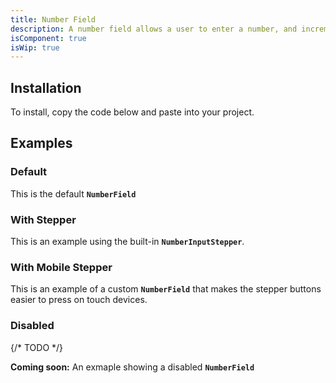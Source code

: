 ```yaml
---
title: Number Field
description: A number field allows a user to enter a number, and increment or decrement the value using stepper buttons.
isComponent: true
isWip: true
---
```


## Installation

To install, copy the code below and paste into your project.

<ComponentSource src="../../packages/ui/src/number-field.tsx" />

## Examples

### Default

This is the default **`NumberField`**

<ComponentExample name="number-field" story="default" />

### With Stepper

This is an example using the built-in **`NumberInputStepper`**.

<ComponentExample name="number-field" story="with-stepper" />

### With Mobile Stepper

This is an example of a custom **`NumberField`** that makes the stepper buttons easier to press on touch devices.

<ComponentExample name="number-field" story="with-mobile-stepper" />

### Disabled

{/* TODO */}

**Coming soon:** An exmaple showing a disabled **`NumberField`**
